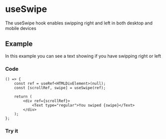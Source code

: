

<Meta title="Hooks/useSwipe" />

# useSwipe

The useSwipe hook enables swipping right and left in both desktop and mobile devices

## Example

In this example you can see a text showing if you have swipping right or left

### Code

```tsx
() => {
    const ref = useRef<HTMLDivElement>(null);
    const [scrollRef, swipe] = useSwipe(ref);

    return (
        <div ref={scrollRef}>
            <Text type="regular">You swiped {swipe}</Text>
        </div>
    );
};
```

### Try it

<Swipe />
